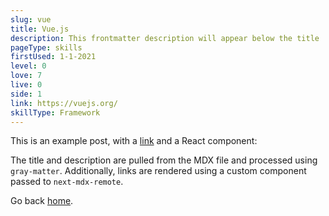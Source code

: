 ```yaml
---
slug: vue
title: Vue.js
description: This frontmatter description will appear below the title
pageType: skills
firstUsed: 1-1-2021
level: 0
love: 7
live: 0
side: 1
link: https://vuejs.org/
skillType: Framework
---
```


This is an example post, with a [link](https://nextjs.org) and a React component:

The title and description are pulled from the MDX file and processed using `gray-matter`. Additionally, links are rendered using a custom component passed to `next-mdx-remote`.

Go back [home](/).
